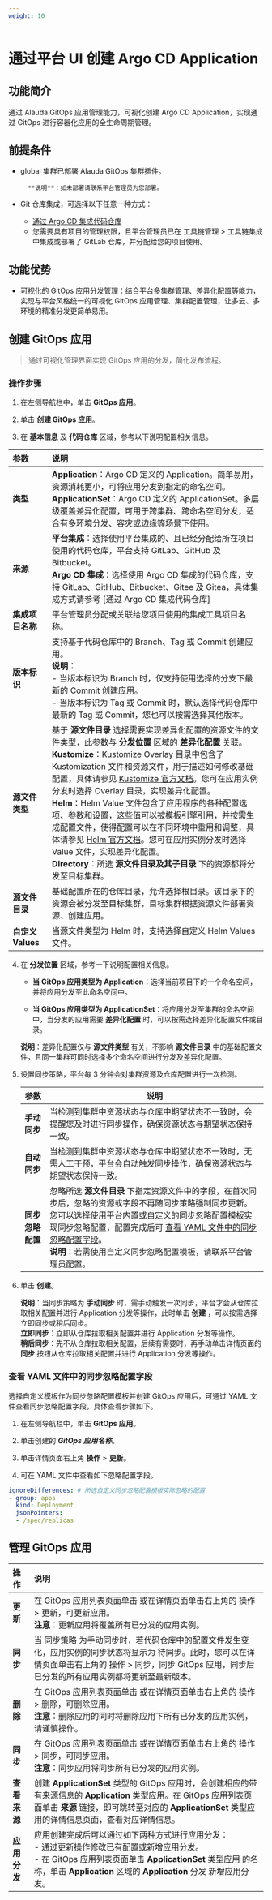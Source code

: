 ```yaml
---
weight: 10
---
```


# 通过平台 UI 创建 Argo CD Application

## 功能简介
通过 Alauda GitOps 应用管理能力，可视化创建 Argo CD Application，实现通过 GitOps 进行容器化应用的全生命周期管理。

## 前提条件 

- global 集群已部署 Alauda GitOps 集群插件。

        **说明**：如未部署请联系平台管理员为您部署。
        

- Git 仓库集成，可选择以下任意一种方式：
    - [通过 Argo CD 集成代码仓库](../../how_to/argocd_git.mdx)
    - 您需要具有项目的管理权限，且平台管理员已在 工具链管理 > 工具链集成 中集成或部署了 GitLab 仓库，并分配给您的项目使用。

## 功能优势

- 可视化的 GitOps 应用分发管理：结合平台多集群管理、差异化配置等能力，实现与平台风格统一的可视化 GitOps 应用管理、集群配置管理，让多云、多环境的精准分发更简单易用。


## 创建 GitOps 应用

> 通过可视化管理界面实现 GitOps 应用的分发，简化发布流程。

### 操作步骤

1. 在左侧导航栏中，单击 **GitOps 应用**。

2. 单击 **创建 GitOps 应用**。

3. 在 **基本信息** 及 **代码仓库** 区域，参考以下说明配置相关信息。

|   **参数**                       | **说明** | 
| :----- | :--------------------------------- |
|   **类型**                       |**Application**：Argo CD 定义的 Application。简单易用，资源消耗更小，可将应用分发到指定的命名空间。<br/> **ApplicationSet**：Argo CD 定义的 ApplicationSet。多层级覆盖差异化配置，可用于跨集群、跨命名空间分发，适合有多环境分发、容灾或边缘等场景下使用。 |
|   **来源**                       |**平台集成**：选择使用平台集成的、且已经分配给所在项目使用的代码仓库，平台支持 GitLab、GitHub 及 Bitbucket。<br/> **Argo CD 集成**：选择使用 Argo CD 集成的代码仓库，支持 GitLab、GitHub、Bitbucket、Gitee 及 Gitea，具体集成方式请参考 [通过 Argo CD 集成代码仓库] |
|  **集成项目名称**                 | 平台管理员分配或关联给您项目使用的集成工具项目名称。|
|  **版本标识**                     | 支持基于代码仓库中的 Branch、Tag 或 Commit 创建应用。<br/>**说明：** <br/> - 当版本标识为 Branch 时，仅支持使用选择的分支下最新的 Commit 创建应用。<br/> - 当版本标识为 Tag 或 Commit 时，默认选择代码仓库中最新的 Tag 或 Commit，您也可以按需选择其他版本。|
|  **源文件类型**                   | 基于 **源文件目录** 选择需要实现差异化配置的资源文件的文件类型，此参数与 **分发位置** 区域的 **差异化配置** 关联。<br/>**Kustomize**：Kustomize Overlay 目录中包含了 Kustomization 文件和资源文件，用于描述如何修改基础配置，具体请参见 [Kustomize 官方文档](https://kubectl.docs.kubernetes.io/zh/guides/)。您可在应用实例分发时选择 Overlay 目录，实现差异化配置。<br/>**Helm**：Helm Value 文件包含了应用程序的各种配置选项、参数和设置，这些值可以被模板引擎引用，并按需生成配置文件，使得配置可以在不同环境中重用和调整，具体请参见 [Helm 官方文档](https://helm.sh/zh/docs/chart_template_guide/values_files/)。您可在应用实例分发时选择 Value 文件，实现差异化配置。<br/>**Directory**：所选 **源文件目录及其子目录** 下的资源都将分发至目标集群。|   
|  **源文件目录**                   |基础配置所在的仓库目录，允许选择根目录。该目录下的资源会被分发至目标集群，目标集群根据资源文件部署资源、创建应用。|   
|  **自定义 Values**               | 当源文件类型为 Helm 时，支持选择自定义 Helm Values 文件。|  

4. 在 **分发位置** 区域，参考一下说明配置相关信息。

    - **当 GitOps 应用类型为 Application**：选择当前项目下的一个命名空间，并将应用分发至此命名空间中。

    - **当 GitOps 应用类型为 ApplicationSet**：将应用分发至集群的命名空间中，当分发的应用需要 **差异化配置** 时，可以按需选择差异化配置文件或目录。

     **说明**：差异化配置仅与 **源文件类型** 有关，不影响 **源文件目录** 中的基础配置文件，且同一集群可同时选择多个命名空间进行分发及差异化配置。

5. 设置同步策略，平台每 3 分钟会对集群资源及仓库配置进行一次检测。

    |参数| 说明                                                         |
    | --------------------- | ------------------------------------------------------------ |
    |**手动同步**| 当检测到集群中资源状态与仓库中期望状态不一致时，会提醒您及时进行同步操作，确保资源状态与期望状态保持一致。|
    |**自动同步**| 当检测到集群中资源状态与仓库中期望状态不一致时，无需人工干预，平台会自动触发同步操作，确保资源状态与期望状态保持一致。 |
    |**同步忽略配置**|忽略所选 **源文件目录** 下指定资源文件中的字段，在首次同步后，忽略的资源或字段不再随同步策略强制同步更新。您可以选择使用平台内置或自定义的同步忽略配置模板实现同步忽略配置，配置完成后可 [查看 YAML 文件中的同步忽略配置字段](#viewyaml)。<br/>**说明**：若需使用自定义同步忽略配置模板，请联系平台管理员配置。|   

6. 单击 **创建**。

    **说明**：当同步策略为 **手动同步** 时，需手动触发一次同步，平台才会从仓库拉取相关配置并进行 Application 分发等操作，此时单击 **创建** ，可以按需选择立即同步或稍后同步。<br/>**立即同步**：立即从仓库拉取相关配置并进行 Application 分发等操作。<br/>**稍后同步**：先不从仓库拉取相关配置，后续有需要时，再手动单击详情页面的 **同步** 按钮从仓库拉取相关配置并进行 Application 分发等操作。

<a id="viewyaml"></a>
### 查看 YAML 文件中的同步忽略配置字段

选择自定义模板作为同步忽略配置模板并创建 GitOps 应用后，可通过 YAML 文件查看同步忽略配置字段，具体查看步骤如下。

1. 在左侧导航栏中，单击 **GitOps 应用**。

2. 单击创建的 ***GitOps 应用名称***。

3. 单击详情页面右上角 **操作** > **更新**。

4. 可在 YAML 文件中查看如下忽略配置字段。

```yaml
ignoreDifferences: # 所选自定义同步忽略配置模板实际忽略的配置
- group: apps
  kind: Deployment
  jsonPointers:
  - /spec/replicas
```
## 管理 GitOps 应用
| 操作   | 说明                               |
| :----- | :--------------------------------- |
| **更新** | 在 GitOps 应用列表页面单击  或在详情页面单击右上角的 操作 > 更新，可更新应用。<br/>**注意**：更新应用将覆盖所有已分发的应用实例。 |
| **同步** | 当 同步策略 为手动同步时，若代码仓库中的配置文件发生变化，应用实例的同步状态将显示为 待同步。此时，您可以在详情页面单击右上角的 操作 > 同步，同步 GitOps 应用，同步后已分发的所有应用实例都将更新至最新版本。 |
| **删除** | 在 GitOps 应用列表页面单击  或在详情页面单击右上角的 操作 > 删除，可删除应用。<br/>**注意**：删除应用的同时将删除应用下所有已分发的应用实例，请谨慎操作。 |
| **同步** | 在 GitOps 应用列表页面单击  或在详情页面单击右上角的 操作 > 同步，可同步应用。<br/>**注意**：同步应用将同步所有已分发的应用实例。 |
| **查看来源** | 创建 **ApplicationSet** 类型的 GitOps 应用时，会创建相应的带有来源信息的 **Application** 类型应用。在 GitOps 应用列表页面单击 **来源** 链接，即可跳转至对应的 **ApplicationSet** 类型应用的详情信息页面，查看对应详情信息。 |
| **应用分发** | 应用创建完成后可以通过如下两种方式进行应用分发：<br/> - 通过更新操作修改已有配置或新增应用分发。<br/> - 在 GitOps 应用列表页面单击 **ApplicationSet** 类型应用 的名称，单击 **Application** 区域的 **Application** 分发 新增应用分发。|


